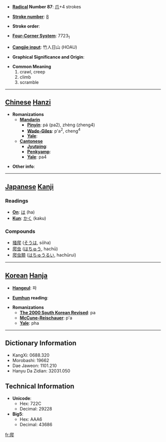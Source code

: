 * '''[[Wiktionary:Chinese radical index| Radical]] Number 87''': [[Wiktionary:Chinese radical index 爪|爪]]+4 strokes

* '''[[Wiktionary:Chinese total strokes index|Stroke number]]''': [[Wiktionary:Chinese total strokes index 8|8]]

* '''Stroke order''': 

* '''[[Wiktionary:Chinese four corner index|Four-Corner System]]''': 7723<sub>1</sub>

* '''[[Wiktionary:Chinese Cangjie index|Cangjie input]]''': 竹人日山 (HOAU)

* '''Graphical Significance and Origin''': 

* '''Common Meaning'''
*#crawl, creep
*# climb
*# scramble


----

== [[Chinese]] [[Hanzi]] ==

* '''Romanizations'''
** '''[[Mandarin]]'''
*** '''[[Pinyin]]''': pá (pa2), zhèng (zheng4)
*** '''[[Wade-Giles]]''': p'a<sup>2</sup>, cheng<sup>4</sup>
*** '''[[Yale]]''': 
** '''[[Cantonese]]'''
*** '''[[Jyutping]]''':
*** '''[[Penkyamp]]''': 
*** '''[[Yale]]''': pa4

* '''Other info''': 

----

== [[Japanese]] [[Kanji]] ==

===Readings===
* '''[[On]]''': [[は]] (ha)
* '''[[Kun]]''': [[かく]] (kaku)
===Compounds===
*[[掻爬]] ([[そうは]], sōha)
*[[爬虫]] ([[はちゅう]], hachū)
*[[爬虫類]] ([[はちゅうるい]], hachūrui)
----

== [[Korean]] [[Hanja]] ==

* '''[[Hangeul]]''': 파

* '''[[Eumhun]] reading''': 

* '''Romanizations'''
** '''[[The 2000 South Korean Revised Romanization|The 2000 South Korean Revised]]''': pa
** '''[[McCune-Reischauer]]''': p'a
** '''[[Yale]]''': pha

----

== Dictionary Information ==

* KangXi: 0688.320
* Morobashi: 19662
* Dae Jaweon: 1101.210
* Hanyu Da Zidian: 32031.050

== Technical Information ==

* '''Unicode''':
** Hex: 722C
** Decimal: 29228
* '''Big5''':
** Hex: AAA6
** Decimal: 43686

[[fr:爬]]